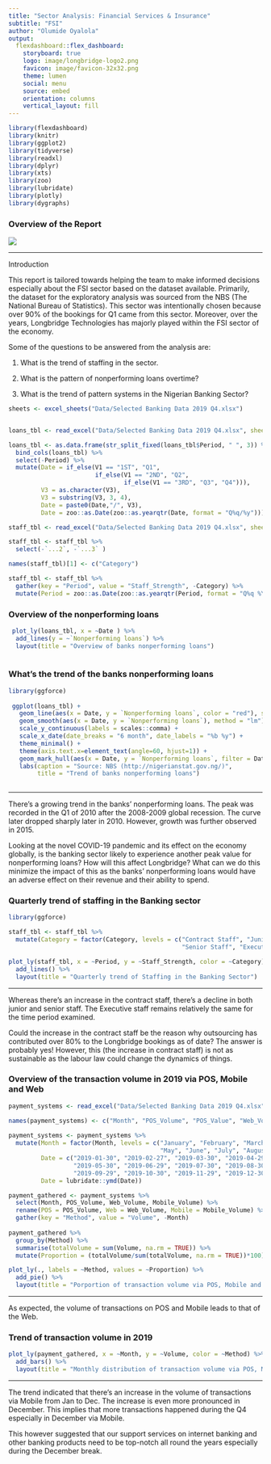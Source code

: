 ```yaml
---
title: "Sector Analysis: Financial Services & Insurance"
subtitle: "FSI"
author: "Olumide Oyalola"
output: 
  flexdashboard::flex_dashboard:
    storyboard: true
    logo: image/longbridge-logo2.png
    favicon: image/favicon-32x32.png
    theme: lumen
    social: menu
    source: embed
    orientation: columns
    vertical_layout: fill
---
```


```r
library(flexdashboard)
library(knitr)
library(ggplot2)
library(tidyverse)
library(readxl)
library(dplyr)
library(xts)
library(zoo)
library(lubridate)
library(plotly)
library(dygraphs)

```


### Overview of the Report {data-commentary-width=400}


![](image/Business-Report-2.jpeg)


***

Introduction

This report is tailored towards helping the team to make informed decisions especially about the FSI sector based on the dataset available. Primarily, the dataset for the exploratory analysis was sourced from the NBS (The National Bureau of Statistics). This sector was intentionally chosen because over 90% of the bookings for Q1 came from this sector. Moreover, over the years, Longbridge Technologies has majorly played within the FSI sector of the economy.

Some of the questions to be answered from the analysis are:

1. What is the trend of staffing in the sector.

2. What is the pattern of nonperforming loans overtime?

3. What is the trend of pattern systems in the Nigerian Banking Sector?




```r
sheets <- excel_sheets("Data/Selected Banking Data 2019 Q4.xlsx")


loans_tbl <- read_excel("Data/Selected Banking Data 2019 Q4.xlsx", sheet = "Non Performing Loans", skip = 3, range ="A4:G56" )

loans_tbl <- as.data.frame(str_split_fixed(loans_tbl$Period, " ", 3)) %>% 
  bind_cols(loans_tbl) %>% 
  select(-Period) %>% 
  mutate(Date = if_else(V1 == "1ST", "Q1",
                        if_else(V1 == "2ND", "Q2",
                                if_else(V1 == "3RD", "Q3", "Q4"))),
         V3 = as.character(V3),
         V3 = substring(V3, 3, 4),
         Date = paste0(Date,"/", V3),
         Date = zoo::as.Date(zoo::as.yearqtr(Date, format = "Q%q/%y")))
```


```r

staff_tbl <- read_excel("Data/Selected Banking Data 2019 Q4.xlsx", sheet = "Staff Strenght", skip = 1, range ="A2:O6" )

staff_tbl <- staff_tbl %>% 
  select(-`...2`, -`...3` )

names(staff_tbl)[1] <- c("Category")

staff_tbl <- staff_tbl %>% 
  gather(key = "Period", value = "Staff_Strength", -Category) %>% 
  mutate(Period = zoo::as.Date(zoo::as.yearqtr(Period, format = "Q%q %Y")))

```



### Overview of the nonperforming loans



```r
 plot_ly(loans_tbl, x = ~Date ) %>% 
  add_lines(y = ~`Nonperforming loans`) %>% 
  layout(title = "Overview of banks nonperforming loans")
  
```


### What's the trend of the banks nonperforming loans {data-commentary-width=400}

```r
library(ggforce)
 
 ggplot(loans_tbl) + 
   geom_line(aes(x = Date, y = `Nonperforming loans`, color = "red"), show.legend = FALSE, size =2) +
   geom_smooth(aes(x = Date, y = `Nonperforming loans`), method = "lm")+
   scale_y_continuous(labels = scales::comma) +
   scale_x_date(date_breaks = "6 month", date_labels = "%b %y") +
   theme_minimal() +
   theme(axis.text.x=element_text(angle=60, hjust=1)) +
   geom_mark_hull(aes(x = Date, y = `Nonperforming loans`, filter = Date == "2010-04-01", label = Date)) +
   labs(caption = "Source: NBS (http://nigerianstat.gov.ng/)",
        title = "Trend of banks nonperforming loans")
  
```


***

There's a growing trend in the banks' nonperforming loans. The peak was recorded in the Q1 of 2010 after the 2008-2009 global recession. The curve later dropped sharply later in 2010. However, growth was further observed in 2015.

Looking at the novel COVID-19 pandemic and its effect on the economy globally, is the banking sector likely to experience another peak value for nonperforming loans? How will this affect Longbridge? What can we do this minimize the impact of this as the banks' nonperforming loans would have an adverse effect on their revenue and their ability to spend.



### Quarterly trend of staffing in the Banking sector

```r
library(ggforce)

staff_tbl <- staff_tbl %>% 
  mutate(Category = factor(Category, levels = c("Contract Staff", "Junior Staff",
                                                "Senior Staff", "Executive Staff")))

plot_ly(staff_tbl, x = ~Period, y = ~Staff_Strength, color = ~Category) %>% 
  add_lines() %>% 
  layout(title = "Quarterly trend of Staffing in the Banking Sector")


```


***
Whereas there's an increase in the contract staff, there's a decline in both junior and senior staff. The Executive staff remains relatively the same for the time period examined.

Could the increase in the contract staff be the reason why outsourcing has contributed over 80% to the Longbridge bookings as of date? The answer is probably yes! However, this (the increase in contract staff) is not as sustainable as the labour law could change the dynamics of things.


### Overview of the transaction volume in 2019 via POS, Mobile and Web {data-commentary-width=400}

```r

payment_systems <- read_excel("Data/Selected Banking Data 2019 Q4.xlsx", sheet = "payment systems", range ="A26:G38" )

names(payment_systems) <- c("Month", "POS_Volume", "POS_Value", "Web_Volume", "Web_Value", "Mobile_Volume", "Mobile_Value") 
  
payment_systems <- payment_systems %>% 
  mutate(Month = factor(Month, levels = c("January", "February", "March", "April",
                                          "May", "June", "July", "August", "September", "October", "November", "December")),
         Date = c("2019-01-30", "2019-02-27", "2019-03-30", "2019-04-29",
                  "2019-05-30", "2019-06-29", "2019-07-30", "2019-08-30",
                  "2019-09-29", "2019-10-30", "2019-11-29", "2019-12-30"),
         Date = lubridate::ymd(Date))

payment_gathered <- payment_systems %>% 
  select(Month, POS_Volume, Web_Volume, Mobile_Volume) %>% 
  rename(POS = POS_Volume, Web = Web_Volume, Mobile = Mobile_Volume) %>% 
  gather(key = "Method", value = "Volume", -Month)
 
payment_gathered %>% 
  group_by(Method) %>% 
  summarise(totalVolume = sum(Volume, na.rm = TRUE)) %>% 
  mutate(Proportion = (totalVolume/sum(totalVolume, na.rm = TRUE))*100) %>% 

plot_ly(., labels = ~Method, values = ~Proportion) %>% 
  add_pie() %>% 
  layout(title = "Porportion of transaction volume via POS, Mobile and Web in 2019")
```


***
As expected, the volume of transactions on POS and Mobile leads to that of the Web.



### Trend of transaction volume in 2019

```r




plot_ly(payment_gathered, x = ~Month, y = ~Volume, color = ~Method) %>% 
  add_bars() %>% 
  layout(title = "Monthly distribution of transaction volume via POS, Mobile and Web")


```



***
The trend indicated that there's an increase in the volume of transactions via Mobile from Jan to Dec. The increase is even more pronounced in December. This implies that more transactions happened during the Q4 especially in December via Mobile.

This however suggested that our support services on internet banking and other banking products need to be top-notch all round the years especially during the December break.





<!-- ### Conclusion -->

<!-- Based on the visual representations, the following conclusions can be drawn -->

<!-- 1. More distances are covered on the following days of the week: Saturday, Friday and Thursdays. -->

<!-- 2. Monday has the least amount of activity. -->

<!-- 3. Activities peaked during the mid-week and declines over the weekend. There's a sharp decline in activity from Saturday to Monday with a recovery on Tuesday. -->

<!-- 4. The amount of sleep is on the increase especially from March 2020 till date. -->

<!-- 5. Sedentary lifestyle correlate negatively with the amount of calories burnt. This implies that sedentary lifestyle has to be in check to burn more calories. -->

<!-- 6. Calories burnt correlate positively with the number of steps taken. The relationship is strongly positive and very significant. -->